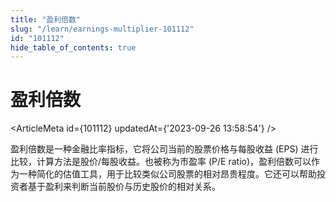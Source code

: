 ```yaml
---
title: "盈利倍数"
slug: "/learn/earnings-multiplier-101112"
id: "101112"
hide_table_of_contents: true
---
```



# 盈利倍数

<ArticleMeta id={101112} updatedAt={'2023-09-26 13:58:54'} />
<div className='border-solid border-b border-t-0 my-4 border-[var(--ifm-color-gray-300)]' />

盈利倍数是一种金融比率指标，它将公司当前的股票价格与每股收益 (EPS) 进行比较，计算方法是股价/每股收益。也被称为市盈率 (P/E ratio)，盈利倍数可以作为一种简化的估值工具，用于比较类似公司股票的相对昂贵程度。它还可以帮助投资者基于盈利来判断当前股价与历史股价的相对关系。
